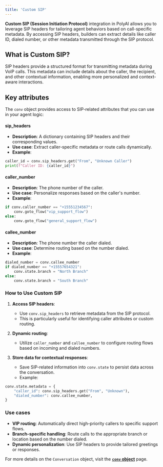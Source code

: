 ```yaml
---
title: 'Custom SIP'
---
```


**Custom SIP (Session Initiation Protocol)** integration in PolyAI allows you to leverage SIP headers for tailoring agent behaviors based on call-specific metadata. By accessing SIP headers, builders can extract details like caller ID, dialed number, or other metadata transmitted through the SIP protocol.

## What is Custom SIP?

SIP headers provide a structured format for transmitting metadata during VoIP calls. This metadata can include details about the caller, the recipient, and other contextual information, enabling more personalized and context-aware interactions.

## Key attributes

The `conv` object provides access to SIP-related attributes that you can use in your agent logic:

#### **sip_headers**
- **Description**: A dictionary containing SIP headers and their corresponding values.
- **Use case**: Extract caller-specific metadata or route calls dynamically.
- **Example**:

```python
caller_id = conv.sip_headers.get("From", "Unknown Caller")
print(f"Caller ID: {caller_id}")
```

#### **caller_number**
- **Description**: The phone number of the caller.
- **Use case**: Personalize responses based on the caller's number.
- **Example**:

```python
if conv.caller_number == "+15551234567":
    conv.goto_flow("vip_support_flow")
else:
    conv.goto_flow("general_support_flow")
```

#### **callee_number**
- **Description**: The phone number the caller dialed.
- **Use case**: Determine routing based on the number dialed.
- **Example**:

```python
dialed_number = conv.callee_number
if dialed_number == "+15557654321":
    conv.state.branch = "North Branch"
else:
    conv.state.branch = "South Branch"
```

### How to Use Custom SIP

1. **Access SIP headers**:
   - Use `conv.sip_headers` to retrieve metadata from the SIP protocol.
   - This is particularly useful for identifying caller attributes or custom routing.

2. **Dynamic routing**:
   - Utilize `caller_number` and `callee_number` to configure routing flows based on incoming and dialed numbers.

3. **Store data for contextual responses**:
   - Save SIP-related information into `conv.state` to persist data across the conversation.
   - Example:

```python
conv.state.metadata = {
    "caller_id": conv.sip_headers.get("From", "Unknown"),
    "dialed_number": conv.callee_number,
}
```

### Use cases

- **VIP routing**: Automatically direct high-priority callers to specific support flows.
- **Branch-specific handling**: Route calls to the appropriate branch or location based on the number dialed.
- **Dynamic personalization**: Use SIP headers to provide tailored greetings or responses.

For more details on the `Conversation` object, visit the **[`conv` object](/function/classes/conv-object)** page.